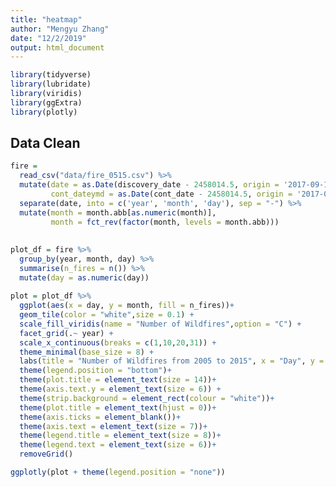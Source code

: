 ```yaml
---
title: "heatmap"
author: "Mengyu Zhang"
date: "12/2/2019"
output: html_document
---
```


```r
library(tidyverse)
library(lubridate)
library(viridis)
library(ggExtra)
library(plotly)
```
## Data Clean
```r
fire = 
  read_csv("data/fire_0515.csv") %>% 
  mutate(date = as.Date(discovery_date - 2458014.5, origin = '2017-09-18'),
         cont_dateymd = as.Date(cont_date - 2458014.5, origin = '2017-09-18')) %>% # change julian days
  separate(date, into = c('year', 'month', 'day'), sep = "-") %>% 
  mutate(month = month.abb[as.numeric(month)],
         month = fct_rev(factor(month, levels = month.abb)))
```

##

```r
plot_df = fire %>%
  group_by(year, month, day) %>% 
  summarise(n_fires = n()) %>% 
  mutate(day = as.numeric(day))
 
plot = plot_df %>% 
  ggplot(aes(x = day, y = month, fill = n_fires))+
  geom_tile(color = "white",size = 0.1) + 
  scale_fill_viridis(name = "Number of Wildfires",option = "C") + 
  facet_grid(.~ year) +
  scale_x_continuous(breaks = c(1,10,20,31)) + 
  theme_minimal(base_size = 8) + 
  labs(title = "Number of Wildfires from 2005 to 2015", x = "Day", y = "Month") + 
  theme(legend.position = "bottom")+
  theme(plot.title = element_text(size = 14))+
  theme(axis.text.y = element_text(size = 6)) +
  theme(strip.background = element_rect(colour = "white"))+
  theme(plot.title = element_text(hjust = 0))+
  theme(axis.ticks = element_blank())+
  theme(axis.text = element_text(size = 7))+
  theme(legend.title = element_text(size = 8))+
  theme(legend.text = element_text(size = 6))+
  removeGrid()

ggplotly(plot + theme(legend.position = "none"))

```


